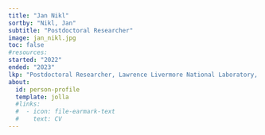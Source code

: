 ```yaml
---
title: "Jan Nikl"
sortby: "Nikl, Jan"
subtitle: "Postdoctoral Researcher"
image: jan_nikl.jpg
toc: false
#resources: 
started: "2022"
ended: "2023"
lkp: "Postdoctoral Researcher, Lawrence Livermore National Laboratory, United States"
about:
  id: person-profile
  template: jolla
  #links:
  #  - icon: file-earmark-text
  #    text: CV
---
```


:::{#person-profile}
:::

<!---
## Biography
## Experience
## Education
-->
